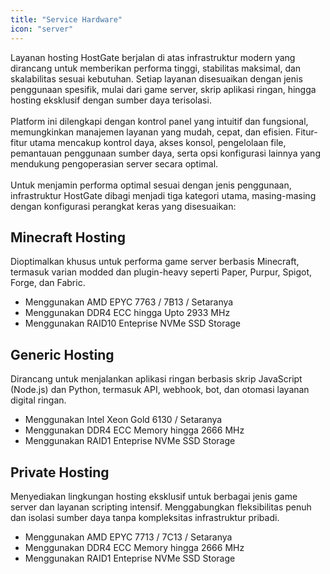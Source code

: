 ```yaml
---
title: "Service Hardware"
icon: "server"
---
```


Layanan hosting HostGate berjalan di atas infrastruktur modern yang dirancang untuk memberikan performa tinggi, stabilitas maksimal, dan skalabilitas sesuai kebutuhan. Setiap layanan disesuaikan dengan jenis penggunaan spesifik, mulai dari game server, skrip aplikasi ringan, hingga hosting eksklusif dengan sumber daya terisolasi.<br/><br/>
Platform ini dilengkapi dengan kontrol panel yang intuitif dan fungsional, memungkinkan manajemen layanan yang mudah, cepat, dan efisien. Fitur-fitur utama mencakup kontrol daya, akses konsol, pengelolaan file, pemantauan penggunaan sumber daya, serta opsi konfigurasi lainnya yang mendukung pengoperasian server secara optimal.<br/><br/>
Untuk menjamin performa optimal sesuai dengan jenis penggunaan, infrastruktur HostGate dibagi menjadi tiga kategori utama, masing-masing dengan konfigurasi perangkat keras yang disesuaikan:

## Minecraft Hosting
Dioptimalkan khusus untuk performa game server berbasis Minecraft, termasuk varian modded dan plugin-heavy seperti Paper, Purpur, Spigot, Forge, dan Fabric.<br/>
- Menggunakan AMD EPYC 7763 / 7B13 / Setaranya
- Menggunakan DDR4 ECC hingga Upto 2933 MHz
- Menggunakan RAID10 Enteprise NVMe SSD Storage

## Generic Hosting
Dirancang untuk menjalankan aplikasi ringan berbasis skrip JavaScript (Node.js) dan Python, termasuk API, webhook, bot, dan otomasi layanan digital ringan.<br/>
- Menggunakan Intel Xeon Gold 6130 / Setaranya
- Menggunakan DDR4 ECC Memory hingga 2666 MHz
- Menggunakan RAID1 Enteprise NVMe SSD Storage

## Private Hosting
Menyediakan lingkungan hosting eksklusif untuk berbagai jenis game server dan layanan scripting intensif. Menggabungkan fleksibilitas penuh dan isolasi sumber daya tanpa kompleksitas infrastruktur pribadi.<br/>
- Menggunakan AMD EPYC 7713 / 7C13 / Setaranya
- Menggunakan DDR4 ECC Memory hingga 2666 MHz
- Menggunakan RAID1 Enteprise NVMe SSD Storage